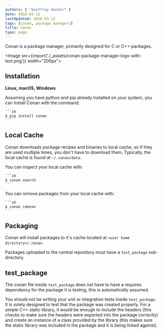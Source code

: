 ```yaml
---
authors: [ "Geoffrey Hunter" ]
date: 2018-03-12
lastUpdated: 2018-03-12
tags: [Conan, package managers]
title: Conan
type: page
---
```


Conan is a package manager, primarily designed for C or C++ packages.

<Image src={import('./_assets/conan-package-manager-logo-with-text.png')} width="200px"></Image>

## Installation

**Linux, macOS, Windows**

Assuming you have python and pip already installed on your system, you can install Conan with the command:

    ```sh
    $ pip install conan
    ```

## Local Cache

Conan downloads package recipes and binaries to local cache, so if they are used multiple times, you don't have to download them. Typically, the local cache is found at `~/.conan/data`.

You can inspect your local cache with:

    ```sh    
    $ conan search
    ```

You can remove packages from your local cache with:

    ```sh    
    $ conan remove
    ```

## Packaging

Conan will install packages to it's cache located at `<user home directory>/.conan`.

Packages uploaded to the central repository must have a `test_package` sub-directory.

## test_package

The conan file inside `test_package` does not have to have a requires dependency for the package it is testing, this is automatically assumed.

You should not be writing your unit or integration tests inside `test_package`. It is solely designed to test that the package was created properly. For a simple C++ static library, it would be enough to include the headers (this checks to make sure the headers were exported into the package correctly) and create an instance of a class provided by the library (this makes sure the static library was included in the package and it is being linked against).
